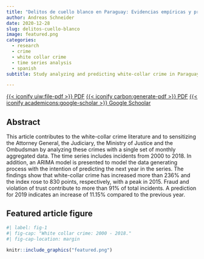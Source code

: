 ```yaml
---
title: "Delitos de cuello blanco en Paraguay: Evidencias empíricas y predicción"
author: Andreas Schneider
date: 2020-12-28
slug: delitos-cuello-blanco
image: featured.png
categories:
  - research 
  - crime
  - white collar crime
  - time series analysis
  - spanish
subtitle: Study analyzing and predicting white-collar crime in Paraguay with data from 2000 - 2018 and predicting the next year 2019.

---
```



[{{< iconify uiw:file-pdf >}} PDF](https://publicaciones.sociales.uba.ar/index.php/revistaparaguay/article/view/5567){.btn .btn-outline-primary}
[{{< iconify carbon:generate-pdf >}} PDF](https://publicaciones.sociales.uba.ar/index.php/revistaparaguay/article/download/5567/5184){.btn .btn-outline-primary}
[{{< iconify academicons:google-scholar >}} Google Schoolar](https://scholar.google.com/citations?view_op=view_citation&hl=en&user=SfuAT-QAAAAJ&sortby=pubdate&citation_for_view=SfuAT-QAAAAJ:qjMakFHDy7sC){.btn .btn-outline-primary}


## Abstract

This article contributes to the white-collar crime literature and to sensitizing the Attorney  General, the Judiciary, the Ministry of Justice and the Ombudsman by analyzing these crimes  with a single set of monthly aggregated data. The time series includes incidents from 2000 to  2018. In addition, an ARIMA model is presented to model the data generating process with the  intention of predicting the next year in the series. The findings show that white-collar crime has  increased more than 236% and the index rose to 830 points, respectively, with a peak in 2015.  Fraud and violation of trust contribute to more than 91% of total incidents. A prediction for  2019 indicates an increase of 11.15% compared to the previous year.


## Featured article figure

```r
#| label: fig-1
#| fig-cap: "White collar crime: 2000 - 2018."
#| fig-cap-location: margin

knitr::include_graphics("featured.png")
```
